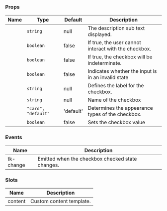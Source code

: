 
### Props

| Name | Type | Default | Description |
| ---- | ---- | ------- | ----------- |
| <TkBadge label="description" variant="primary" size="large" type="filledlight"/> | <code>string</code> | null | The description sub text displayed. |
| <TkBadge label="disabled" variant="primary" size="large" type="filledlight"/> | <code>boolean</code> | false | If true, the user cannot interact with the checkbox. |
| <TkBadge label="indeterminate" variant="primary" size="large" type="filledlight"/> | <code>boolean</code> | false | If true, the checkbox will be indeterminate. |
| <TkBadge label="invalid" variant="primary" size="large" type="filledlight"/> | <code>boolean</code> | false | Indicates whether the input is in an invalid state |
| <TkBadge label="label" variant="primary" size="large" type="filledlight"/> | <code>string</code> | null | Defines the label for the checkbox. |
| <TkBadge label="name" variant="primary" size="large" type="filledlight"/> | <code>string</code> | null | Name of the checkbox |
| <TkBadge label="type" variant="primary" size="large" type="filledlight"/> | <code>"card", "default"</code> | 'default' | Determines the appearance types of the checkbox. |
| <TkBadge label="value" variant="primary" size="large" type="filledlight"/> | <code>boolean</code> | false | Sets the checkbox value |

### Events

| Name | Description |
| ---- | ----------- |
| tk-change | Emitted when the checkbox checked state changes. |

### Slots

| Name | Description |
| ---- | ----------- |
| content | Custom content template. |
